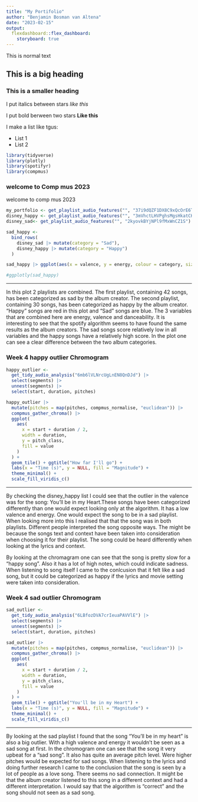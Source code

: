 ```yaml
---
title: "My Portifolio"
author: "Benjamin Bosman van Altena"
date: "2023-02-15"
output: 
  flexdashboard::flex_dashboard:
    storyboard: true
---
```

This is normal text

## This is a big heading

### This is a smaller heading

I put italics between stars *like this*

I put bold berween two stars **Like this**

I make a list like tgus:

  - List 1
  - List 2
```r
library(tidyverse)
library(plotly)
library(spotifyr)
library(compmus)
```

### welcome to Comp mus 2023

welcome to comp mus 2023
```r
my_portfolio <- get_playlist_audio_features("", "37i9dQZF1DX8C9xQcOrE6T")
disney_happy <- get_playlist_audio_features("", "3mVhctLHVPghsMgsHkatCH")
disney_sad<- get_playlist_audio_features("", "2kyovkBYjNPl9fMxWnCZ1S")

sad_happy <-
  bind_rows(
    disney_sad |> mutate(category = "Sad"),
    disney_happy |> mutate(category = "Happy")
  )

sad_happy |> ggplot(aes(x = valence, y = energy, colour = category, size = danceability)) + geom_point() +ggtitle("Disney Songs Sad vs Happy")

#ggplotly(sad_happy)
```

***
In this plot 2 playlists are combined. The first playlist, containing 42 songs, has been categorized as sad by the album creator. The second playlist, containing 30 songs, has been categorized as happy by the album creator. "Happy" songs are red in this plot and "Sad" songs are blue. The 3 variables that are combined here are energy, valence and danceability. It is interesting to see that the spotify algorithm seems to have found the same results as the album creators. The sad songs score relatively low in all variables and the happy songs have a relatively high score. In the plot one can see a clear difference between the two album categories. 

### Week 4 happy outlier Chromogram

```r
happy_outlier <-
  get_tidy_audio_analysis("6mb6lVLNrcUgLnEN8QnDJd") |>
  select(segments) |>
  unnest(segments) |>
  select(start, duration, pitches)

happy_outlier |>
  mutate(pitches = map(pitches, compmus_normalise, "euclidean")) |>
  compmus_gather_chroma() |> 
  ggplot(
    aes(
      x = start + duration / 2,
      width = duration,
      y = pitch_class,
      fill = value
    )
  ) +
  geom_tile() + ggtitle("How far I'll go") + 
  labs(x = "Time (s)", y = NULL, fill = "Magnitude") +
  theme_minimal() +
  scale_fill_viridis_c()


```

***
By checking the disney_happy list I could see that the outlier in the valence was for the song: You'll be in my Heart.These songs have been categorized differently than one would expect looking only at the algorithm. It has a low valence and energy. One would expect the song to be in a sad playlist. When looking more into this I realised that that the song was in both playlists. Different people interpreted the song opposite ways. The might be because the songs text and context have been taken into consideration when choosing it for their playlist. The song could be heard differently when looking at the lyrics and context.  

By looking at the chromagram one can see that the song is pretty slow for a "happy song". Also it has a lot of high notes, which could indicate sadness. When listening to song itself I came to the conlcusion that it felt like a sad song, but it could be categorized as happy if the lyrics and movie setting were taken into consideration. 

### Week 4 sad outlier Chromogram
```r
sad_outlier <-
  get_tidy_audio_analysis("6LBfozDVA7crIeuaPAVVlE") |>
  select(segments) |>
  unnest(segments) |>
  select(start, duration, pitches)

sad_outlier |>
  mutate(pitches = map(pitches, compmus_normalise, "euclidean")) |>
  compmus_gather_chroma() |> 
  ggplot(
    aes(
      x = start + duration / 2,
      width = duration,
      y = pitch_class,
      fill = value
    )
  ) +
  geom_tile() + ggtitle("You'll be in my Heart") + 
  labs(x = "Time (s)", y = NULL, fill = "Magnitude") +
  theme_minimal() +
  scale_fill_viridis_c()


```

***
By looking at the sad playlist I found that the song "You'll be in my heart" is also a big outlier. With a high valence and energy it wouldn't be seen as a sad song at first. In the chromogram one can see that the song it very upbeat for a "sad song". It also has quite an average pitch level. Were higher pitches would be expected for sad songs. When listening to the lyrics and doing further research I came to the conclusion that the song is seen by a lot of people as a love song. There seems no sad connection. It might be that the album creator listened to this song in a different context and had a different interpretation. I would say that the algorithm is "correct" and the song should not seen as a sad song. 